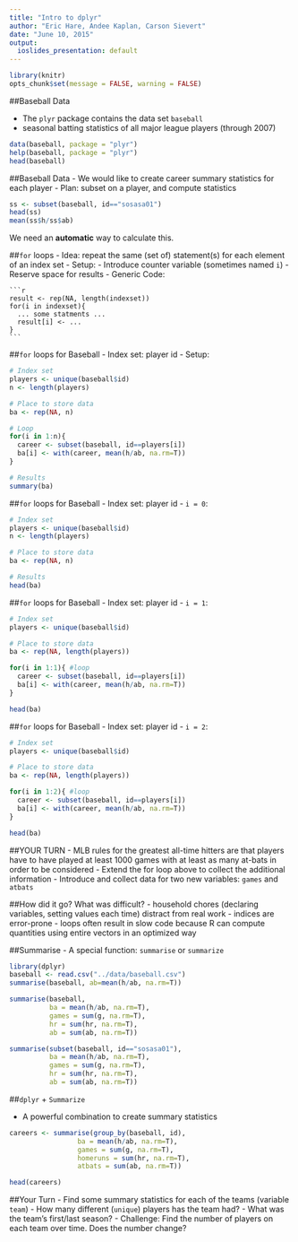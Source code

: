 ```yaml
---
title: "Intro to dplyr"
author: "Eric Hare, Andee Kaplan, Carson Sievert"
date: "June 10, 2015"
output:
  ioslides_presentation: default
---
```


```r
library(knitr)
opts_chunk$set(message = FALSE, warning = FALSE)
```

##Baseball Data

 - The `plyr` package contains the data set `baseball`
 - seasonal batting statistics of all major league players (through 2007)
 
 
```r
data(baseball, package = "plyr")
help(baseball, package = "plyr")
head(baseball)
```


##Baseball Data
 - We would like to create career summary statistics for each player
 - Plan: subset on a player, and compute statistics

```r
ss <- subset(baseball, id=="sosasa01")
head(ss)
mean(ss$h/ss$ab)
```

We need an **automatic** way to calculate this.

##`for` loops
- Idea: repeat the same (set of) statement(s) for each element of an index set
- Setup: 
    - Introduce counter variable (sometimes named `i`)
    - Reserve space for results
- Generic Code:

    ```r
    result <- rep(NA, length(indexset))
    for(i in indexset){
      ... some statments ...
      result[i] <- ...
    }
    ```
    
##`for` loops for Baseball
- Index set: player id
- Setup: 

```r
# Index set
players <- unique(baseball$id)
n <- length(players)

# Place to store data
ba <- rep(NA, n)

# Loop
for(i in 1:n){
  career <- subset(baseball, id==players[i])
  ba[i] <- with(career, mean(h/ab, na.rm=T))
}

# Results
summary(ba)
```

##`for` loops for Baseball
- Index set: player id
- `i = 0`: 

```r
# Index set
players <- unique(baseball$id)
n <- length(players)

# Place to store data
ba <- rep(NA, n)

# Results
head(ba)
```

##`for` loops for Baseball
- Index set: player id
- `i = 1`: 

```r
# Index set
players <- unique(baseball$id)

# Place to store data
ba <- rep(NA, length(players))

for(i in 1:1){ #loop
  career <- subset(baseball, id==players[i])
  ba[i] <- with(career, mean(h/ab, na.rm=T))
}

head(ba)
```

##`for` loops for Baseball
- Index set: player id
- `i = 2`: 

```r
# Index set
players <- unique(baseball$id)

# Place to store data
ba <- rep(NA, length(players))

for(i in 1:2){ #loop
  career <- subset(baseball, id==players[i])
  ba[i] <- with(career, mean(h/ab, na.rm=T))
}

head(ba)
```

##YOUR TURN
- MLB rules for the greatest all-time hitters are that players have to have played at least 1000 games with at least as many at-bats in order to be considered
- Extend the for loop above to collect the additional information
- Introduce and collect data for two new variables: `games` and `atbats`

##How did it go? What was difficult?
- household chores (declaring variables, setting values each time) distract from real work
- indices are error-prone
- loops often result in slow code because R can compute quantities using entire vectors in an optimized way

##Summarise
- A special function: `summarise` or `summarize`
```r
library(dplyr)
baseball <- read.csv("../data/baseball.csv")
summarise(baseball, ab=mean(h/ab, na.rm=T))

summarise(baseball,
          ba = mean(h/ab, na.rm=T),
          games = sum(g, na.rm=T),
          hr = sum(hr, na.rm=T),
          ab = sum(ab, na.rm=T))

summarise(subset(baseball, id=="sosasa01"), 
          ba = mean(h/ab, na.rm=T),
          games = sum(g, na.rm=T),
          hr = sum(hr, na.rm=T),
          ab = sum(ab, na.rm=T))
```

##`dplyr` + `Summarize`

- A powerful combination to create summary statistics

```r
careers <- summarise(group_by(baseball, id),
                 ba = mean(h/ab, na.rm=T),
                 games = sum(g, na.rm=T),
                 homeruns = sum(hr, na.rm=T),
                 atbats = sum(ab, na.rm=T))

head(careers)
```

##Your Turn
- Find some summary statistics for each of the teams (variable `team`)
    - How many different (`unique`) players has the team had?
    - What was the team's first/last season?
- Challenge: Find the number of players on each team over time. Does the number change?


